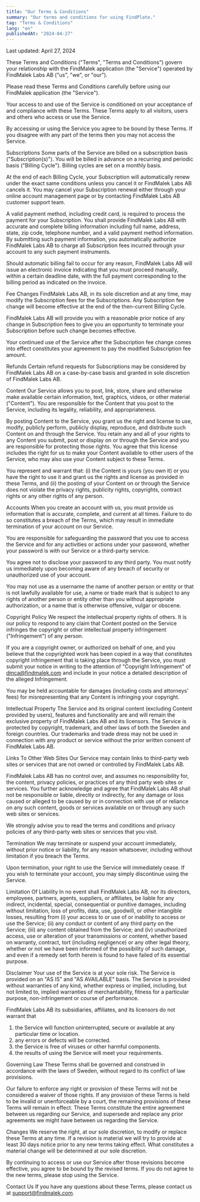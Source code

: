 ---
title: "Our Terms & Conditions"
summary: "Our terms and conditions for using FindPlate."
tag: "Terms & Conditions"
lang: "en"
publishedAt: "2024-04-27"
---

Last updated: April 27, 2024

These Terms and Conditions ("Terms", "Terms and Conditions") govern your relationship with the FindMalek application (the "Service") operated by FindMalek Labs AB ("us", "we", or "our").

Please read these Terms and Conditions carefully before using our FindMalek application (the "Service").

Your access to and use of the Service is conditioned on your acceptance of and compliance with these Terms. These Terms apply to all visitors, users and others who access or use the Service.

By accessing or using the Service you agree to be bound by these Terms. If you disagree with any part of the terms then you may not access the Service.

Subscriptions
Some parts of the Service are billed on a subscription basis ("Subscription(s)"). You will be billed in advance on a recurring and periodic basis ("Billing Cycle"). Billing cycles are set on a monthly basis.

At the end of each Billing Cycle, your Subscription will automatically renew under the exact same conditions unless you cancel it or FindMalek Labs AB cancels it. You may cancel your Subscription renewal either through your online account management page or by contacting FindMalek Labs AB customer support team.

A valid payment method, including credit card, is required to process the payment for your Subscription. You shall provide FindMalek Labs AB with accurate and complete billing information including full name, address, state, zip code, telephone number, and a valid payment method information. By submitting such payment information, you automatically authorize FindMalek Labs AB to charge all Subscription fees incurred through your account to any such payment instruments.

Should automatic billing fail to occur for any reason, FindMalek Labs AB will issue an electronic invoice indicating that you must proceed manually, within a certain deadline date, with the full payment corresponding to the billing period as indicated on the invoice.

Fee Changes
FindMalek Labs AB, in its sole discretion and at any time, may modify the Subscription fees for the Subscriptions. Any Subscription fee change will become effective at the end of the then-current Billing Cycle.

FindMalek Labs AB will provide you with a reasonable prior notice of any change in Subscription fees to give you an opportunity to terminate your Subscription before such change becomes effective.

Your continued use of the Service after the Subscription fee change comes into effect constitutes your agreement to pay the modified Subscription fee amount.

Refunds
Certain refund requests for Subscriptions may be considered by FindMalek Labs AB on a case-by-case basis and granted in sole discretion of FindMalek Labs AB.

Content
Our Service allows you to post, link, store, share and otherwise make available certain information, text, graphics, videos, or other material ("Content"). You are responsible for the Content that you post to the Service, including its legality, reliability, and appropriateness.

By posting Content to the Service, you grant us the right and license to use, modify, publicly perform, publicly display, reproduce, and distribute such Content on and through the Service. You retain any and all of your rights to any Content you submit, post or display on or through the Service and you are responsible for protecting those rights. You agree that this license includes the right for us to make your Content available to other users of the Service, who may also use your Content subject to these Terms.

You represent and warrant that: (i) the Content is yours (you own it) or you have the right to use it and grant us the rights and license as provided in these Terms, and (ii) the posting of your Content on or through the Service does not violate the privacy rights, publicity rights, copyrights, contract rights or any other rights of any person.

Accounts
When you create an account with us, you must provide us information that is accurate, complete, and current at all times. Failure to do so constitutes a breach of the Terms, which may result in immediate termination of your account on our Service.

You are responsible for safeguarding the password that you use to access the Service and for any activities or actions under your password, whether your password is with our Service or a third-party service.

You agree not to disclose your password to any third party. You must notify us immediately upon becoming aware of any breach of security or unauthorized use of your account.

You may not use as a username the name of another person or entity or that is not lawfully available for use, a name or trade mark that is subject to any rights of another person or entity other than you without appropriate authorization, or a name that is otherwise offensive, vulgar or obscene.

Copyright Policy
We respect the intellectual property rights of others. It is our policy to respond to any claim that Content posted on the Service infringes the copyright or other intellectual property infringement ("Infringement") of any person.

If you are a copyright owner, or authorized on behalf of one, and you believe that the copyrighted work has been copied in a way that constitutes copyright infringement that is taking place through the Service, you must submit your notice in writing to the attention of "Copyright Infringement" of [dmca@findmalek.com](mailto:dmca@findmalek.com) and include in your notice a detailed description of the alleged Infringement.

You may be held accountable for damages (including costs and attorneys' fees) for misrepresenting that any Content is infringing your copyright.

Intellectual Property
The Service and its original content (excluding Content provided by users), features and functionality are and will remain the exclusive property of FindMalek Labs AB and its licensors. The Service is protected by copyright, trademark, and other laws of both the Sweden and foreign countries. Our trademarks and trade dress may not be used in connection with any product or service without the prior written consent of FindMalek Labs AB.

Links To Other Web Sites
Our Service may contain links to third-party web sites or services that are not owned or controlled by FindMalek Labs AB.

FindMalek Labs AB has no control over, and assumes no responsibility for, the content, privacy policies, or practices of any third party web sites or services. You further acknowledge and agree that FindMalek Labs AB shall not be responsible or liable, directly or indirectly, for any damage or loss caused or alleged to be caused by or in connection with use of or reliance on any such content, goods or services available on or through any such web sites or services.

We strongly advise you to read the terms and conditions and privacy policies of any third-party web sites or services that you visit.

Termination
We may terminate or suspend your account immediately, without prior notice or liability, for any reason whatsoever, including without limitation if you breach the Terms.

Upon termination, your right to use the Service will immediately cease. If you wish to terminate your account, you may simply discontinue using the Service.

Limitation Of Liability
In no event shall FindMalek Labs AB, nor its directors, employees, partners, agents, suppliers, or affiliates, be liable for any indirect, incidental, special, consequential or punitive damages, including without limitation, loss of profits, data, use, goodwill, or other intangible losses, resulting from (i) your access to or use of or inability to access or use the Service; (ii) any conduct or content of any third party on the Service; (iii) any content obtained from the Service; and (iv) unauthorized access, use or alteration of your transmissions or content, whether based on warranty, contract, tort (including negligence) or any other legal theory, whether or not we have been informed of the possibility of such damage, and even if a remedy set forth herein is found to have failed of its essential purpose.

Disclaimer
Your use of the Service is at your sole risk. The Service is provided on an "AS IS" and "AS AVAILABLE" basis. The Service is provided without warranties of any kind, whether express or implied, including, but not limited to, implied warranties of merchantability, fitness for a particular purpose, non-infringement or course of performance.

FindMalek Labs AB its subsidiaries, affiliates, and its licensors do not warrant that

1. the Service will function uninterrupted, secure or available at any particular time or location.
2. any errors or defects will be corrected.
3. the Service is free of viruses or other harmful components.
4. the results of using the Service will meet your requirements.

Governing Law
These Terms shall be governed and construed in accordance with the laws of Sweden, without regard to its conflict of law provisions.

Our failure to enforce any right or provision of these Terms will not be considered a waiver of those rights. If any provision of these Terms is held to be invalid or unenforceable by a court, the remaining provisions of these Terms will remain in effect. These Terms constitute the entire agreement between us regarding our Service, and supersede and replace any prior agreements we might have between us regarding the Service.

Changes
We reserve the right, at our sole discretion, to modify or replace these Terms at any time. If a revision is material we will try to provide at least 30 days notice prior to any new terms taking effect. What constitutes a material change will be determined at our sole discretion.

By continuing to access or use our Service after those revisions become effective, you agree to be bound by the revised terms. If you do not agree to the new terms, please stop using the Service.

Contact Us
If you have any questions about these Terms, please contact us at [support@findmalek.com](mailto:support@findmalek.com).
